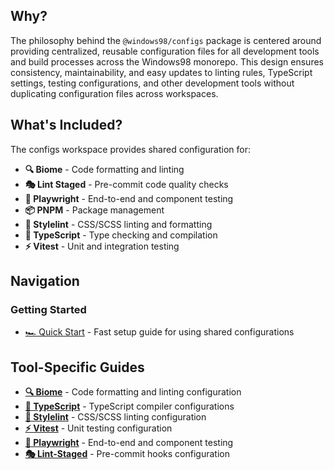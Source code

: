 
<Meta title="Workspaces/Configs" />

<Title>@windows98/configs</Title>

## Why?

The philosophy behind the `@windows98/configs` package is centered around providing centralized, reusable configuration files for all development tools and build processes across the Windows98 monorepo. This design ensures consistency, maintainability, and easy updates to linting rules, TypeScript settings, testing configurations, and other development tools without duplicating configuration files across workspaces.

## What's Included?

The configs workspace provides shared configuration for:

- **🔍 Biome** - Code formatting and linting
- **🎭 Lint Staged** - Pre-commit code quality checks
- **🎪 Playwright** - End-to-end and component testing
- **📦 PNPM** - Package management
- **🎨 Stylelint** - CSS/SCSS linting and formatting
- **📘 TypeScript** - Type checking and compilation
- **⚡ Vitest** - Unit and integration testing

## Navigation

### Getting Started
- [🏎️ Quick Start](?path=/docs/workspaces-configs-getting-started-quick-start--docs) - Fast setup guide for using shared configurations

## Tool-Specific Guides
- **[🔍 Biome](?path=/docs/workspaces-configs-guide-biome--docs)** - Code formatting and linting configuration
- **[📘 TypeScript](?path=/docs/workspaces-configs-guide-typescript--docs)** - TypeScript compiler configurations
- **[🎨 Stylelint](?path=/docs/workspaces-configs-guide-stylelint--docs)** - CSS/SCSS linting configuration
- **[⚡ Vitest](?path=/docs/workspaces-configs-guide-vitest--docs)** - Unit testing configuration
- **[🎪 Playwright](?path=/docs/workspaces-configs-guide-playwright--docs)** - End-to-end and component testing
- **[🎭 Lint-Staged](?path=/docs/workspaces-configs-guide-lint-staged--docs)** - Pre-commit hooks configuration